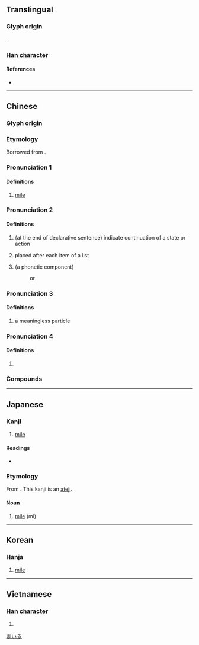 {{character info}}
==Translingual==

===Glyph origin===
{{Han etym}}
{{Han compound|口|里|c1=s|c2=p|ls=psc}}.

===Han character===
{{Han char|rn=30|rad=口|as=07|sn=10|four=66014|canj=RWG|ids=⿰口里}}

====References====
* {{Han ref|kx=0190.160|dkj=03649|dj=0409.320|hdz=10629.030|uh=54E9|ud=21737|bh=ADF9|bd=44537}}

----

==Chinese==
{{zh-forms}}

===Glyph origin===
{{Han etym|里}}
{{Han compound|口|里|t1=mouth|ls=psc|c1=s|c2=p}}

===Etymology===
{{lb|zh|Min Nan}} Borrowed from {{bor|zh|en|mile}}.

===Pronunciation 1===
{{zh-pron
|m=lǐ
|c=lei5,le1,li1
|h=pfs=
|md=
|mn=mai
|w=
|mc=
|oc=
|cat=n
}}

====Definitions====
{{zh-hanzi}}

# {{lb|zh|archaic}} [[mile]]
#: {{zh-also|英里}}

===Pronunciation 2===
{{zh-pron
|m=li,lī
|c=le1
|h=pfs=
|md=
|mn=ml:--li/qz,xm:--le/zz:--lee/tw:mai
|w=
|mc=
|oc=
|cat=part
}}

====Definitions====
{{zh-hanzi}}

# (at the end of declarative sentence) indicate continuation of a state or action
#: {{zh-syn|呢}}
# placed after each item of a list
#: {{zh-syn|啦}}
# (a phonetic component)
#: {{zh-l|哩哩啦啦}}
#: {{zh-l|哩哩囉囉}} or {{zh-l|哩哩羅羅}}

===Pronunciation 3===
{{zh-pron
|m=lì
|cat=part
}}

====Definitions====
{{zh-hanzi}}

# a meaningless particle

===Pronunciation 4===
{{zh-pron
|m=mǎi
|cat=pn
}}

====Definitions====
{{zh-hanzi}}

# {{zh-only|哩伽塔}}

===Compounds===
{{zh-der|嘰哩呱啦|咿哩呱喇|嘰哩咕嚕|嘁哩喀喳|公古哩|哩嗹|哩哩啦啦|哩囉|哩嗹囉嗹|哩嗹花兒|唱哩嗹|伊哩烏蘆|囉哩囉嗦|唏哩花啦|咖哩|哩哩囉囉|哩嚕|喇喇哩哩|加哩|瑪哩花|打哩}}

----

==Japanese==

===Kanji===
{{ja-kanji|grade=n|rs=口07}}

# [[mile]]

====Readings====
* {{ja-readings|on=り|kun=わい,マイル}}

===Etymology===
{{ja-kanjitab|まいる|yomi=kun}}
From {{bor|ja|en|mile|sort=まいる}}. This kanji is an [[当て字|ateji]].

====Noun====
{{ja-noun|マイル}}

# [[mile]] (mi)

[[Category:Japanese terms spelled with ateji|まいる]]

----

==Korean==

===Hanja===
{{ko-hanja|리}}

# [[mile]]

----

==Vietnamese==

===Han character===
{{vi-readings|readings=ré,lí,rí|rs=口07}}

# {{rfdef|vi|sort=口07}}